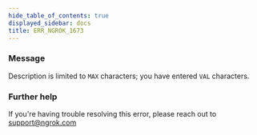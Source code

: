 ```yaml
---
hide_table_of_contents: true
displayed_sidebar: docs
title: ERR_NGROK_1673
---
```


### Message

Description is limited to `MAX` characters; you have entered `VAL` characters.

<ErrorDetails />

### Further help

If you're having trouble resolving this error, please reach out to [support@ngrok.com](mailto:support@ngrok.com?subject=Help%20with%20ERR_NGROK_1673)
